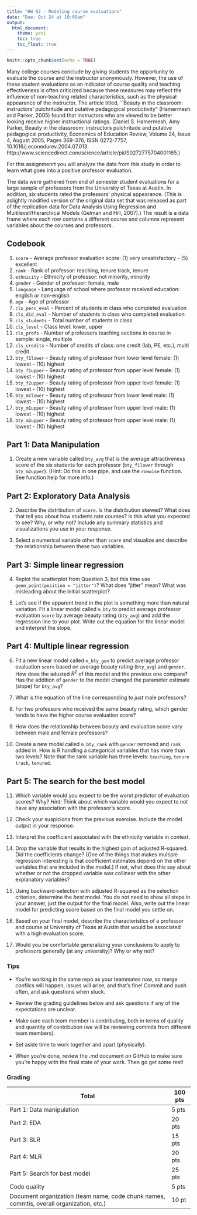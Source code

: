 ```yaml
---
title: "HW 02 - Modeling course evaluations"
date: "Due: Oct 24 at 10:05am"
output: 
  html_document: 
    theme: yeti
    toc: true
    toc_float: true
---
```


```r
knitr::opts_chunk$set(echo = TRUE)
```

Many college courses conclude by giving students the opportunity to evaluate the course and the instructor anonymously. However, the use of these student evaluations as an indicator of course quality and teaching effectiveness is often criticized because these measures may reflect the influence of non-teaching related characteristics, such as the physical appearance of the instructor. The article titled, ``Beauty in the classroom: instructors’ pulchritude and putative pedagogical productivity" (Hamermesh and Parker, 2005) found that instructors who are viewed to be better looking receive higher instructional ratings. (Daniel S. Hamermesh, Amy Parker, Beauty in the classroom: instructors pulchritude and putative pedagogical productivity, Economics of Education Review, Volume 24, Issue 4, August 2005, Pages 369-376, ISSN 0272-7757, 10.1016/j.econedurev.2004.07.013. http://www.sciencedirect.com/science/article/pii/S0272775704001165.)

For this assignmenrt you will analyze the data from this study in order to learn what goes into a positive professor evaluation.

The data were gathered from end of semester student evaluations for a large sample of professors from the University of Texas at Austin. In addition, six students rated the professors’ physical appearance. (This is aslightly modified version of the original data set that was released as part of the replication data for Data Analysis Using Regression and Multilevel/Hierarchical Models (Gelman and Hill, 2007).) The result is a data frame where each row contains a different course and columns represent variables about the courses and professors.

## Codebook

1. `score` - Average professor evaluation score: (1) very unsatisfactory - (5) excellent
1. `rank` - Rank of professor: teaching, tenure track, tenure
1. `ethnicity` - Ethnicity of professor: not minority, minority
1. `gender` - Gender of professor: female, male
1. `language` - Language of school where professor received education: english or non-english
1. `age` - Age of professor
1. `cls_perc_eval` - Percent of students in class who completed evaluation
1. `cls_did_eval` - Number of students in class who completed evaluation
1. `cls_students` - Total number of students in class
1. `cls_level` - Class level: lower, upper
1. `cls_profs` - Number of professors teaching sections in course in sample: single, multiple
1. `cls_credits` - Number of credits of class: one credit (lab, PE, etc.), multi credit
1. `bty_f1lower` - Beauty rating of professor from lower level female: (1) lowest - (10) highest
1. `bty_f1upper` - Beauty rating of professor from upper level female: (1) lowest - (10) highest
1. `bty_f2upper` - Beauty rating of professor from upper level female: (1) lowest - (10) highest
1. `bty_m1lower` - Beauty rating of professor from lower level male: (1) lowest - (10) highest
1. `bty_m1upper` - Beauty rating of professor from upper level male: (1) lowest - (10) highest
1. `bty_m2upper` - Beauty rating of professor from upper level male: (1) lowest - (10) highest


## Part 1: Data Manipulation 

1.  Create a new variable called `bty_avg` that is the average attractiveness
    score of the six students for each professor (`bty_f1lower` through `bty_m2upper`). 
    (Hint: Do this in one pipe, and use the `rowwise` function. See function help for 
    more info.)

## Part 2: Exploratory Data Analysis

2.  Describe the distribution of `score`. Is the distribution skewed? What does 
    that tell you about how students rate courses? Is this what you expected to 
    see? Why, or why not? Include any summary statistics and visualizations
    you use in your response.

3.  Select a numerical variable other than `score` and visualize and describe
    the relationship between these two variables.

## Part 3: Simple linear regression

4.  Replot the scatterplot from Question 3, but this time use  
    `geom_point(position = "jitter")`? What does "jitter" mean? What was misleading about the initial scatterplot?

5.  Let's see if the apparent trend in the plot is something more than
    natural variation. Fit a linear model called `m_bty` to predict average
    professor evaluation `score` by average beauty rating (`bty_avg`) and add 
    the regression line to your plot. Write out the equation for the linear 
    model and interpret the slope.

## Part 4: Multiple linear regression

6.  Fit a new linear model called `m_bty_gen` to predict average
    professor evaluation `score` based on average beauty rating (`bty_avg`) and
    `gender`. How does the adusted $R^2$ of this model and the previous one
    compare? Has the addition of `gender` to the model changed the parameter
    estimate (slope) for `bty_avg`?

7.  What is the equation of the line corresponding to *just* male professors?
    
8.  For two professors who received the same beauty rating, which gender tends 
    to have the higher course evaluation score?
    
9. How does the relationship between beauty and evaluation score
    vary between male and female professors?
    
10.  Create a new model called `m_bty_rank` with `gender` removed and `rank` 
    added in. How is R handling a categorical variables that has more 
    than two levels? Note that the rank variable has three levels: `teaching`, 
    `tenure track`, `tenured`.

## Part 5: The search for the best model

11. Which variable would you expect to be the worst predictor of 
    evaluation scores? Why? *Hint:* Think about which variable would you 
    expect to not have any association with the professor's score.

12. Check your suspicions from the previous exercise. Include the model output
    in your response.

13. Interpret the coefficient associated with the ethnicity variable in context.

14. Drop the variable that results in the highest gain of adjusted R-squared.
    Did the coefficients change?
    (One of the things that makes multiple regression interesting is that
    coefficient estimates depend on the other variables that are included in
    the model.) If not, what does this say about whether or not the dropped
    variable was collinear with the other explanatory variables?

15. Using backward-selection with adjusted R-squared as the selection 
    criterion, determine the *best* model. You do not need to show all 
    steps in your answer, just the output for the final model. Also, 
    write out the linear model for predicting score based on the final 
    model you settle on.

16. Based on your final model, describe the characteristics of a professor and 
    course at University of Texas at Austin that would be associated with a high
    evaluation score.

17. Would you be comfortable generalizing your conclusions to apply to professors
    generally (at any university)? Why or why not?


### Tips

- You're working in the same repo as your teammates now, so merge conflics will happen, issues will arise, and that’s fine! Commit and push often, and ask questions when stuck.

- Review the grading guidelines below and ask questions if any of the expectations are unclear.

- Make sure each team member is contributing, both in terms of quality and quantity of contribution (we will be reviewing commits from different team members).

- Set aside time to work together and apart (physically).

- When you're done, review the .md document on GitHub to make sure you're happy with the final state of your work. Then go get some rest!

### Grading

Total                                                   | 100 pts
--------------------------------------------------------|--------
Part 1: Data manipulation                               | 5 pts
Part 2: EDA                                             | 20 pts
Part 3: SLR                                             | 15 pts
Part 4: MLR                                             | 20 pts
Part 5: Search for best model                           | 25 pts
Code quality                                            | 5 pts
Document organization  (team name, code chunk names, commtis, overall organization, etc.)                                     | 10 pt
